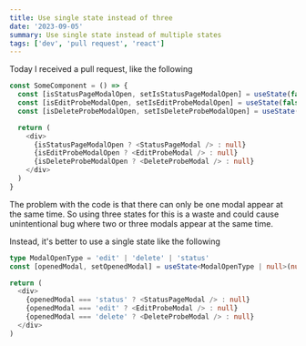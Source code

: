 ```yaml
---
title: Use single state instead of three
date: '2023-09-05'
summary: Use single state instead of multiple states
tags: ['dev', 'pull request', 'react']
---
```


Today I received a pull request, like the following

```typescript
const SomeComponent = () => {
  const [isStatusPageModalOpen, setIsStatusPageModalOpen] = useState(false)
  const [isEditProbeModalOpen, setIsEditProbeModalOpen] = useState(false)
  const [isDeleteProbeModalOpen, setIsDeleteProbeModalOpen] = useState(false)

  return (
    <div>
      {isStatusPageModalOpen ? <StatusPageModal /> : null}
      {isEditProbeModalOpen ? <EditProbeModal /> : null}
      {isDeleteProbeModalOpen ? <DeleteProbeModal /> : null}
    </div>
  )
}
```

The problem with the code is that there can only be one modal appear at the same time. So using three states for this is a waste and could cause unintentional bug where two or three modals appear at the same time.

Instead, it's better to use a single state like the following

```typescript
type ModalOpenType = 'edit' | 'delete' | 'status'
const [openedModal, setOpenedModal] = useState<ModalOpenType | null>(null)

return (
  <div>
    {openedModal === 'status' ? <StatusPageModal /> : null}
    {openedModal === 'edit' ? <EditProbeModal /> : null}
    {openedModal === 'delete' ? <DeleteProbeModal /> : null}
  </div>
)
```
